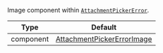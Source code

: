 Image component within [`AttachmentPickerError`](/reactnative/core-components/overlay-provider#attachmentpickererror).

| Type      | Default                                                                                                                                                                           |
| --------- | --------------------------------------------------------------------------------------------------------------------------------------------------------------------------------- |
| component | [AttachmentPickerErrorImage](https://github.com/GetStream/stream-chat-react-native/blob/main/package/src/components/AttachmentPicker/components/AttachmentPickerErrorImage.tsx) |
